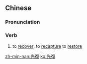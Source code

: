 {{also|光复}}
==Chinese==
{{zh-forms|s=光复}}

===Pronunciation===
{{zh-pron
|m=guāngfù
|c=gwong1 fuk6
|h=pfs=kông-fu̍k
|mn=kong-ho̍k
|cat=v
}}

===Verb===
{{zh-verb}}

# to [[recover]]; to [[recapture]] to [[restore]]
#: {{zh-x|光復 舊物|''to '''recover''' former territory''}}
#: {{zh-x|光復 國土|''to '''recapture''' national land''}}

[[zh-min-nan:光復]]
[[ko:光復]]